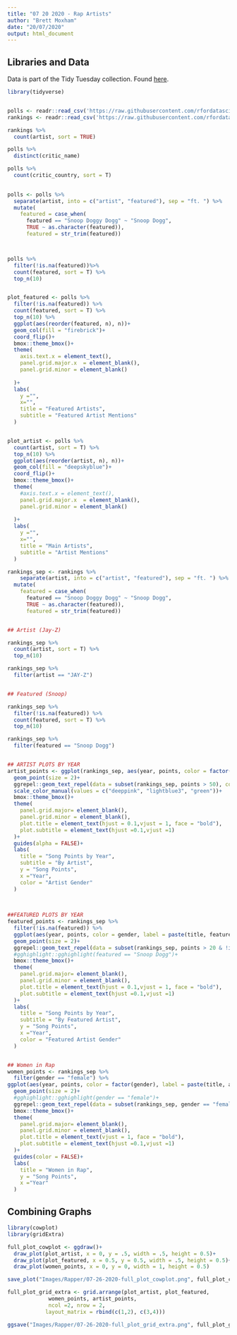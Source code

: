 ```yaml
---
title: "07 20 2020 - Rap Artists"
author: "Brett Moxham"
date: "20/07/2020"
output: html_document
---
```


## Libraries and Data

Data is part of the Tidy Tuesday collection. Found [here](https://github.com/rfordatascience/tidytuesday/blob/master/data/2020/2020-04-14/readme.md).

```r
library(tidyverse)


polls <- readr::read_csv('https://raw.githubusercontent.com/rfordatascience/tidytuesday/master/data/2020/2020-04-14/polls.csv')
rankings <- readr::read_csv('https://raw.githubusercontent.com/rfordatascience/tidytuesday/master/data/2020/2020-04-14/rankings.csv')

```




```r
rankings %>% 
  count(artist, sort = TRUE)

polls %>% 
  distinct(critic_name)

polls %>% 
  count(critic_country, sort = T)

  
polls <- polls %>% 
  separate(artist, into = c("artist", "featured"), sep = "ft. ") %>% 
  mutate(
    featured = case_when(
      featured == "Snoop Doggy Dogg" ~ "Snoop Dogg",
      TRUE ~ as.character(featured)),
      featured = str_trim(featured))



polls %>%
  filter(!is.na(featured))%>% 
  count(featured, sort = T) %>% 
  top_n(10)


plot_featured <- polls %>% 
  filter(!is.na(featured)) %>% 
  count(featured, sort = T) %>% 
  top_n(10) %>% 
  ggplot(aes(reorder(featured, n), n))+
  geom_col(fill = "firebrick")+
  coord_flip()+
  bmox::theme_bmox()+
  theme(
    axis.text.x = element_text(),
    panel.grid.major.x  = element_blank(),
    panel.grid.minor = element_blank()
    
  )+
  labs(
    y ="",
    x="",
    title = "Featured Artists",
    subtitle = "Featured Artist Mentions"
  )


plot_artist <- polls %>% 
  count(artist, sort = T) %>% 
  top_n(10) %>% 
  ggplot(aes(reorder(artist, n), n))+
  geom_col(fill = "deepskyblue")+
  coord_flip()+
  bmox::theme_bmox()+
  theme(
    #axis.text.x = element_text(),
    panel.grid.major.x  = element_blank(),
    panel.grid.minor = element_blank()
    
  )+
  labs(
    y ="",
    x="",
    title = "Main Artists",
    subtitle = "Artist Mentions"
  )


```



```r
rankings_sep <- rankings %>% 
    separate(artist, into = c("artist", "featured"), sep = "ft. ") %>% 
  mutate(
    featured = case_when(
      featured == "Snoop Doggy Dogg" ~ "Snoop Dogg",
      TRUE ~ as.character(featured)),
      featured = str_trim(featured))


## Artist (Jay-Z)

rankings_sep %>% 
  count(artist, sort = T) %>% 
  top_n(10)

rankings_sep %>% 
  filter(artist == "JAY-Z")


## Featured (Snoop)

rankings_sep %>% 
  filter(!is.na(featured)) %>% 
  count(featured, sort = T) %>% 
  top_n(10)

rankings_sep %>% 
  filter(featured == "Snoop Dogg")


## ARTIST PLOTS BY YEAR
artist_points <- ggplot(rankings_sep, aes(year, points, color = factor(gender),label = paste(title, artist, sep =" - ")))+
  geom_point(size = 2)+
  ggrepel::geom_text_repel(data = subset(rankings_sep, points > 50), color = "black")+
  scale_color_manual(values = c("deeppink", "lightblue3", "green"))+
  bmox::theme_bmox()+
  theme(
    panel.grid.major= element_blank(),
    panel.grid.minor = element_blank(),
    plot.title = element_text(hjust = 0.1,vjust = 1, face = "bold"),
    plot.subtitle = element_text(hjust =0.1,vjust =1)
  )+
  guides(alpha = FALSE)+
  labs(
    title = "Song Points by Year",
    subtitle = "By Artist",
    y = "Song Points",
    x ="Year",
    color = "Artist Gender"
  )
  
  

##FEATURED PLOTS BY YEAR
featured_points <- rankings_sep %>% 
  filter(!is.na(featured)) %>% 
  ggplot(aes(year, points, color = gender, label = paste(title, featured, sep = " - ")))+
  geom_point(size = 2)+
  ggrepel::geom_text_repel(data = subset(rankings_sep, points > 20 & !is.na(featured)), color = "black", force = 10, size = 10)+
  #gghighlight::gghighlight(featured == "Snoop Dogg")+
  bmox::theme_bmox()+
  theme(
    panel.grid.major= element_blank(),
    panel.grid.minor = element_blank(),
    plot.title = element_text(hjust = 0.1,vjust = 1, face = "bold"),
    plot.subtitle = element_text(hjust =0.1,vjust =1)
  )+
  labs(
    title = "Song Points by Year",
    subtitle = "By Featured Artist",
    y = "Song Points",
    x ="Year",
    color = "Featured Artist Gender"
  )


## Women in Rap
women_points <- rankings_sep %>%
  filter(gender == "female") %>% 
ggplot(aes(year, points, color = factor(gender), label = paste(title, artist, sep = " - ")))+
  geom_point(size = 2)+
  #gghighlight::gghighlight(gender == "female")+
  ggrepel::geom_text_repel(data = subset(rankings_sep, gender == "female", size = 25))+
  bmox::theme_bmox()+
  theme(
    panel.grid.major= element_blank(),
    panel.grid.minor = element_blank(),
    plot.title = element_text(vjust = 1, face = "bold"),
    plot.subtitle = element_text(hjust =0.1,vjust =1)
  )+
  guides(color = FALSE)+
  labs(
    title = "Women in Rap",
    y = "Song Points",
    x ="Year"
  )

```


## Combining Graphs

```r
library(cowplot)
library(gridExtra)

full_plot_cowplot <- ggdraw()+
  draw_plot(plot_artist, x = 0, y = .5, width = .5, height = 0.5)+
  draw_plot(plot_featured, x = 0.5, y = 0.5, width = .5, height = 0.5)+
  draw_plot(women_points, x = 0, y = 0, width = 1, height = 0.5)

save_plot("Images/Rapper/07-26-2020-full_plot_cowplot.png", full_plot_cowplot, base_width = 25, base_height = 15, limitsize = FALSE)

full_plot_grid_extra <- grid.arrange(plot_artist, plot_featured,
             women_points, artist_points,
             ncol =2, nrow = 2,
            layout_matrix = rbind(c(1,2), c(3,4)))    

ggsave("Images/Rapper/07-26-2020-full_plot_grid_extra.png", full_plot_grid_extra, width = 25, height = 15)



```


